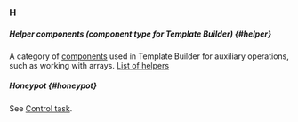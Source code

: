 ### H

##### Helper components (component type for Template Builder) {#helper}

A category of [components](#component) used in Template Builder for auxiliary operations, such as working with arrays. [List of helpers](/docs/template-builder/reference/helpers)

##### Honeypot {#honeypot}

See [Control task](#control-task).

